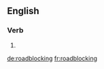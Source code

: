 ==English==

===Verb===
{{head|en|present participle}}

# {{present participle of|roadblock|lang=en}}

[[de:roadblocking]]
[[fr:roadblocking]]